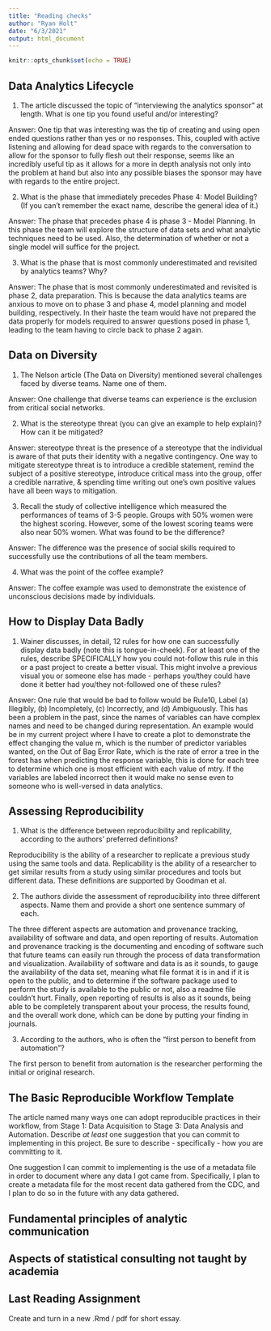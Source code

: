 ```yaml
---
title: "Reading checks"
author: "Ryan Holt"
date: "6/3/2021"
output: html_document
---
```


```r
knitr::opts_chunk$set(echo = TRUE)
```

## Data Analytics Lifecycle
1. The article discussed the topic of "interviewing the analytics sponsor" at length. What is one tip you found useful and/or interesting?

Answer: One tip that was interesting was the tip of creating and using open ended questions rather than yes or no responses. This, coupled with active listening and allowing for dead space with regards to the conversation to allow for the sponsor to fully flesh out their response, seems like an incredibly useful tip as it allows for a more in depth analysis not only into the problem at hand but also into any possible biases the sponsor may have with regards to the entire project. 

2. What is the phase that immediately precedes Phase 4: Model Building? (If you can't remember the exact name, describe the general idea of it.)

Answer: The phase that precedes phase 4 is phase 3 - Model Planning. In this phase the team will explore the structure of data sets and what analytic techniques need to be used. Also, the determination of whether or not a single model will suffice 
for the project. 

3. What is the phase that is most commonly underestimated and revisited by analytics teams? Why?

Answer: The phase that is most commonly underestimated and revisited is phase 2, data preparation. This is because the data analytics teams are anxious to move on to phase 3 and phase 4, model planning and model building, respectively. In their haste the team would have not prepared the data properly for models required to answer questions posed in phase 1, leading to the team having to circle back to phase 2 again. 

## Data on Diversity

1. The Nelson article (The Data on Diversity) mentioned several challenges faced by diverse teams. Name one of them.

Answer: One challenge that diverse teams can experience is the exclusion from critical social networks.

2. What is the stereotype threat (you can give an example to help explain)? How can it be mitigated?

Answer: stereotype threat is the presence of a stereotype that the individual is aware of that puts their identity with a negative contingency. One way to mitigate stereotype threat is to introduce a credible statement, remind the subject of a positive stereotype, introduce critical mass into the group, offer a credible narrative, & spending time writing out one's
own positive values have all been ways to mitigation. 

3. Recall the study of collective intelligence which measured the performances of teams of 3-5 people. Groups with 50\% women were the highest scoring. However, some of the lowest scoring teams were also near 50\% women. What was found to be the difference?

Answer: The difference was the presence of social skills required to successfully use the contributions of all the team members. 

4. What was the point of the coffee example?

Answer: The coffee example was used to demonstrate the existence of unconscious decisions made by individuals.

## How to Display Data Badly
1. Wainer discusses, in detail, 12 rules for how one can successfully display data badly (note this is tongue-in-cheek). For at least one of the rules, describe SPECIFICALLY how you could not-follow this rule in this or a past project to create a better visual. This might involve a previous visual you or someone else has made - perhaps you/they could have done it better had you/they not-followed one of these rules? 

Answer: One rule that would be bad to follow would be Rule10, Label (a) Illegibly, (b) Incompletely, (c) Incorrectly, and (d) Ambiguously. This has been a problem in the past, since the names of variables can have complex names and need to be changed during representation. An example would be in my current project where I have to create a plot to demonstrate the effect changing the value m, which is the number of predictor variables wanted, on the Out of Bag Error Rate, which is the rate of error a tree in the forest has when predicting the response variable, this is done for each tree to determine which one is most efficient with each value of mtry. If the variables are labeled incorrect then it would make no sense even to someone who is well-versed in data analytics. 

## Assessing Reproducibility
1. What is the difference between reproducibility and replicability, according to the authors' preferred definitions?

Reproducibility is the ability of a researcher to replicate a previous study using the same tools and data. Replicability is the ability of a researcher to get similar results from a study using similar procedures and tools but different data. These definitions are supported by Goodman et al.

2. The authors divide the assessment of reproducibility into three different aspects. Name them and provide a short one sentence summary of each. 

The three different aspects are automation and provenance tracking, availability of software and data, and open reporting of results. Automation and provenance tracking is the documenting and encoding of software such that future teams can easily run through the process of data transformation and visualization. Availability of software and data is as it sounds, to gauge the availability of the data set, meaning what file format it is in and if it is open to the public, and to determine if the software package used to perform the study is available to the public or not, also a readme file couldn't hurt. Finally, open reporting of results is also as it sounds, being able to be completely transparent about your process, the results found, and the overall work done, which can be done by putting your finding in journals. 

3. According to the authors, who is often the "first person to benefit from automation"?

The first person to benefit from automation is the researcher performing the initial or original research. 

## The Basic Reproducible Workflow Template
The article named many ways one can adopt reproducible practices in their workflow, from Stage 1: Data Acquisition to Stage 3: Data Analysis and Automation. Describe *at least* one suggestion that you can commit to implementing in this project. Be sure to describe - specifically - how you are committing to it. 

One suggestion I can commit to implementing is the use of a metadata file in order to document where any data I got came from. Specifically, I plan to create a metadata file for the most recent data gathered from the CDC, and I plan to do so in the future with any data gathered. 

## Fundamental principles of analytic communication



## Aspects of statistical consulting not taught by academia



## Last Reading Assignment 
Create and turn in a new .Rmd / pdf for short essay.


